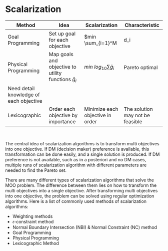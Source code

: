 # Scalarization

| Method | Idea | Scalarization | Characteristic |
| ------ | ---- | ------------- | -------------- |
| Goal Programming | Set up goal for each objective | $min \sum_{i=1}^M|d_i|$ | May not be Pareto optimal |
| Physical Programming | Map goals and objective to utility functions $\bar{g}_i$ | $min\ log_{10} \sum \bar{g}_i$ | Pareto optimal
Need detail knowledge of each objective |
| Lexicographic | Order each objective by importance | Minimize each objective in order | The solution may not be feasible |

<br>

The central idea of scalarization algorithms is to transform multi objectives into one objective. If DM (decision maker) preference is available, this transformation can be done easily, and a single solution is produced. If DM preference is not available, such as in a posteriori and no DM cases, multiple runs of scalarization algorithm with different parameters are needed to find the Pareto set.

There are many different types of scalarization algorithms that solve the MOO problem. The difference between them lies on how to transform the multi objectives into a single objective. After transforming multi objectives into one objective, the problem can be solved using regular optimization algorithms. Here is a list of commonly used methods of scalarization algorithms:

- Weighting methods
- 𝜖-constraint method
- Normal Boundary Intersection (NBI) & Normal Constraint (NC) method
- Goal Programming
- Physical Programming
- Lexicographic Method